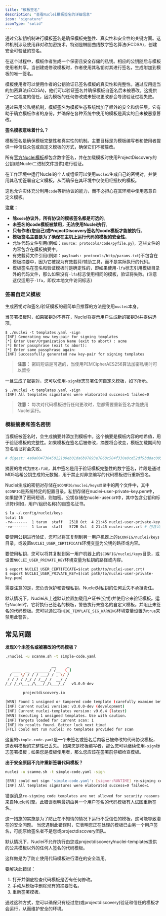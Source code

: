 ```yaml
---
title: "模板签名"
description: "查看Nuclei模板签名的详细信息"
icon: "signature"
iconType: "solid"
---
```


通过公私钥机制进行模板签名是确保模板完整性、真实性和安全性的关键方面。这种机制涉及使用非对称加密技术，特别是椭圆曲线数字签名算法(ECDSA)，创建安全可验证的签名。

在这个过程中，模板作者生成一个保密且安全存储的私钥。相应的公钥随后与模板使用者共享。当创建或修改模板时，作者使用其私钥对其进行签名，生成附加到模板的唯一签名。

模板使用者可以使用作者的公钥验证已签名模板的真实性和完整性。通过应用适当的加密算法(ECDSA)，他们可以验证签名并确保模板自签名后未被篡改。这提供了一定程度的信任，因为模板的任何修改或未授权更改都会导致验证过程失败。

通过采用公私钥机制，模板签名为模板生态系统增加了额外的安全和信任层。它有助于确立模板作者的身份，并确保在各种系统中使用的模板是真实的且未被恶意篡改。

**签名模板意味着什么？**

模板签名是确保模板完整性和真实性的机制。主要目标是为模板编写者和使用者提供一种信任众包或自定义模板的方式，确保它们不被篡改。

所有[官方Nuclei模板](https://github.com/projectdiscovery/nuclei-templates)都包含数字签名，并在加载模板时使用ProjectDiscovery的公钥(随Nuclei二进制文件提供)进行验证。

在工作环境中运行Nuclei的个人或组织可以使用`nuclei`生成自己的密钥对，并使用其私钥签署自定义模板，从而确保在其环境中仅使用经授权的模板。

这也允许实体充分利用`code`等新协议的能力，而不必担心在其环境中使用恶意自定义模板。

**注意：**

- **除`code`协议外，所有协议的模板签名都是可选的**。
- **未签名的code模板被禁用，无法使用Nuclei执行**。
- **只有作者(您自己)或ProjectDiscovery签名的code模板才能被执行**。
- **模板签名主要是为了确保在主机上运行代码的模板的安全性**。
- 允许代码文件引用(例如：`source: protocols/code/pyfile.py`)，这些文件的内容包含在模板摘要中。
- 有效载荷文件引用(例如：`payloads: protocols/http/params.txt`)不包含在模板摘要中，因为它被视为有效载荷/辅助工具，而不是实际执行的代码。
- 模板签名在签名和验证模板时是确定性的，即如果使用`-lfa`标志引用模板目录外的代码文件，那么如果没有`-lfa`标志使用相同的模板，验证将失败。(注意这仅适用于`-lfa`，即仅本地文件访问标志)

### 签署自定义模板

生成密钥对和签名/验证模板的最简单且推荐的方法是使用`nuclei`本身。

当签署模板时，如果密钥对不存在，Nuclei将提示用户生成新的密钥对并提供选项。

```console
$ ./nuclei -t templates.yaml -sign
[INF] Generating new key-pair for signing templates
[*] Enter User/Organization Name (exit to abort) : acme
[*] Enter passphrase (exit to abort): 
[*] Enter same passphrase again: 
[INF] Successfully generated new key-pair for signing templates
```
> **注意：** 密码短语是可选的，当使用PEMCipherAES256算法加密私钥时可以留空

一旦生成了密钥对，您可以使用`-sign`标志签署任何自定义模板，如下所示。

```console
$ ./nuclei -t templates.yaml -sign
[INF] All templates signatures were elaborated success=1 failed=0
```

> **注意：** 每次对代码模板进行任何更改时，您都需要重新签名才能使用Nuclei运行。

### 模板摘要和签名密钥

当模板被签名时，会生成摘要并添加到模板中。这个摘要是模板内容的哈希值，用于验证模板的完整性。如果模板在签名后被修改，摘要将会改变，模板加载期间的签名验证将会失败。

```yaml
# digest: 4a0a00473045022100eb01da6b97893e7868c584f330a0cd52df9bddac005860bb8595ba5b8aed58c9022050043feac68d69045cf320cba9298a2eb2e792ea4720d045d01e803de1943e7d:4a3eb6b4988d95847d4203be25ed1d46
```

摘要的格式为`签名:片段`，其中签名是用于验证模板完整性的数字签名，片段是通过MD5哈希公钥生成的元数据，用于禁止对非您编写的代码模板进行重新签名。

Nuclei生成的密钥对存储在`$CONFIG/nuclei/keys目录`中的两个文件中，其中`$CONFIG`是系统特定的配置目录。私钥存储在nuclei-user-private-key.pem中，如果提供了密码短语，则加密。公钥存储在nuclei-user.crt中，其中包含公钥和标识符(例如，用户/组织名称)的自签名证书。

```bash
$ la ~/.config/nuclei/keys 
total 16
-rw-------  1 tarun  staff   251B Oct  4 21:45 nuclei-user-private-key.pem # 使用密码短语加密的私钥
-rw-------  1 tarun  staff   572B Oct  4 21:45 nuclei-user.crt # 包含公钥和标识符(即用户/组织名称)的自签名证书
```

要使用公钥进行验证，您可以将其复制到另一用户机器上的`$CONFIG/nuclei/keys`目录，或设置`NUCLEI_USER_CERTIFICATE`环境变量为公钥的路径或内容。

要使用私钥，您可以将其复制到另一用户机器上的`$CONFIG/nuclei/keys`目录，或设置`NUCLEI_USER_PRIVATE_KEY`环境变量为私钥的路径或内容。

```console
$ export NUCLEI_USER_CERTIFICATE=$(cat path/to/nuclei-user.crt)
$ export NUCLEI_USER_PRIVATE_KEY=$(cat path/to/nuclei-user-private-key.pem)
```

需要注意的是，您负责保护和管理私钥，Nuclei对私钥的任何丢失不承担责任。

默认情况下，Nuclei从上述默认位置加载用户证书(公钥)并使用它来验证模板。运行Nuclei时，它将执行已签名的模板，警告执行未签名的自定义模板，并阻止未签名的代码模板。您可以通过将`HIDE_TEMPLATE_SIG_WARNING`环境变量设置为`true`来禁用此警告。

## 常见问题

**发现X个未签名或被篡改的代码模板？**

```bash
./nuclei -u scanme.sh -t simple-code.yaml 

                     __     _
   ____  __  _______/ /__  (_)
  / __ \/ / / / ___/ / _ \/ /
 / / / / /_/ / /__/ /  __/ /
/_/ /_/\__,_/\___/_/\___/_/   v3.0.0-dev

		projectdiscovery.io

[WRN] Found 1 unsigned or tampered code template (carefully examine before using it & use -sign flag to sign them)
[INF] Current nuclei version: v3.0.0-dev (development)
[INF] Current nuclei-templates version: v9.6.4 (latest)
[WRN] Executing 1 unsigned templates. Use with caution.
[INF] Targets loaded for current scan: 1
[INF] No results found. Better luck next time!
[FTL] Could not run nuclei: no templates provided for scan
```

这里的`simple-code.yaml`是一个未签名或签名后内容已被修改的代码协议模板，这表明模板的完整性已丢失。
如果您是模板编写者，那么您可以继续使用`-sign`标志签署模板；如果您是模板使用者，那么您应该在签署前仔细检查模板。

**出于安全原因不允许重新签署代码模板？**

```bash
nuclei -u scanme.sh -t simple-code.yaml -sign

[ERR] could not sign 'simple-code.yaml': [signer:RUNTIME] re-signing code templates are not allowed for security reasons.
[INF] All templates signatures were elaborated success=0 failed=1
```

错误消息`re-signing code templates are not allowed for security reasons`来自Nuclei引擎。此错误表明最初由另一个用户签名的代码模板有人试图重新签名。

这一措施的实施是为了防止在不知情的情况下运行不受信任的模板，这可能导致潜在的安全问题。
当您遇到此错误时，它表明您正在处理的模板已由另一个用户签名，可能原始签名者不是您或projectdiscovery团队。

默认情况下，Nuclei不允许执行由您或projectdiscovery/nuclei-templates提供的公共模板以外的任何人签名的代码模板。

这样做是为了防止使用代码模板进行潜在的安全滥用。

要解决此错误：
  1.  打开并彻底检查代码模板是否有任何修改。
  2.  手动从模板中删除现有的摘要签名。
  3.  重新签署模板。

通过这种方式，您可以确保只有经过您(或projectdiscovery)验证和信任的模板才会运行，从而维护安全的环境。